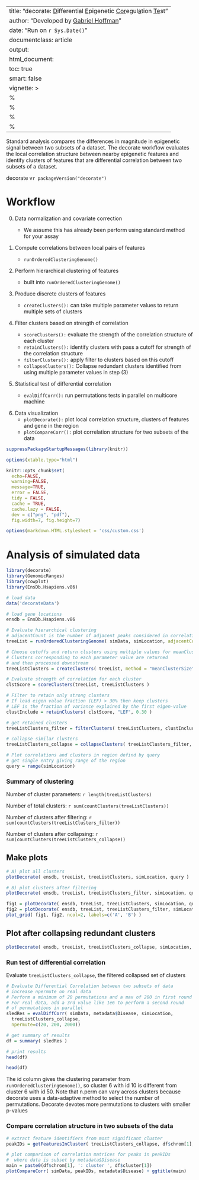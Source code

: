 
---
title: "decorate: <u>D</u>ifferential <u>E</u>pigenetic <u>Cor</u>egul<u>a</u>tion <u>Te</u>st"
author: "Developed by [Gabriel Hoffman](http://gabrielhoffman.github.io/)"
date: "Run on `r Sys.Date()`"
documentclass: article
output: 
  html_document:
  toc: true
  smart: false
vignette: >
  %\VignetteIndexEntry{decorate: Differential Epigenetic Coregulation Test}
  %\VignetteEngine{knitr::rmarkdown}
  %\VignetteEncoding{UTF-8}
  %\usepackage[utf8]{inputenc}
---

<!--- 
# run analysis
cd /Users/gabrielhoffman/workspace/repos/decorate/vignettes
# cd /hpc/users/hoffmg01/work/pinnacle/vignettes
# cd ~/work//decorate/
rmarkdown::render("decorate_example.Rmd", output_dir='./', intermediates_dir='./'); system("cat decorate_example.html | grep -v 'Found more than one class' | grep -v 'PythonEmbedInR' > decorate_example2.html")
--->

Standard analysis compares the differences in magnitude in epigenetic signal between two subsets of a dataset.  The decorate workflow evaluates the local correlation structure between nearby epigenetic features and identify clusters of features that are differential correlation between two subsets of a dataset.

decorate v`r packageVersion("decorate")`

# Workflow
\item 0) Data normalization and covariate correction

    + We assume this has already been perform using standard method for your assay

\item 1) Compute correlations between local pairs of features

    + `runOrderedClusteringGenome()`

\item 2) Perform hierarchical clustering of features

    + built into `runOrderedClusteringGenome()`

\item 3) Produce discrete clusters of features

    + `createClusters():` can take multiple parameter values to return multiple sets of clusters

\item 4) Filter clusters based on strength of correlation

    + `scoreClusters():` evaluate the strength of the correlation structure of each cluster
    + `retainClusters():` identify clusters with pass a cutoff for strength of the correlation structure
    + `filterClusters():` apply filter to clusters based on this cutoff
    + `collapseClusters():` Collapse redundant clusters identified from using multiple parameter values in step (3)

\item 5) Statistical test of differential correlation 

    + `evalDiffCorr():` run permutations tests in parallel on multicore machine

\item 6) Data visualization
    + `plotDecorate():` plot local correlation structure, clusters of features and gene in the region
    + `plotCompareCorr():` plot correlation structure for two subsets of the data


```r
suppressPackageStartupMessages(library(knitr))

options(xtable.type="html")

knitr::opts_chunk$set(
  echo=FALSE,
  warning=FALSE,
  message=TRUE,
  error = FALSE,
  tidy = FALSE,
  cache = TRUE,
  cache.lazy = FALSE,
  dev = c("png", "pdf"), 
  fig.width=7, fig.height=7)

options(markdown.HTML.stylesheet = 'css/custom.css')
```

# Analysis of simulated data
```r
library(decorate)
library(GenomicRanges)
library(cowplot)     
library(EnsDb.Hsapiens.v86)

# load data
data('decorateData')

# load gene locations
ensdb = EnsDb.Hsapiens.v86

# Evaluate hierarchical clustering
# adjacentCount is the number of adjacent peaks considered in correlation
treeList = runOrderedClusteringGenome( simData, simLocation, adjacentCount=500 )

# Choose cutoffs and return clusters using multiple values for meanClusterSize 
# Clusters corresponding to each parameter value are returned 
# and then processed downstream
treeListClusters = createClusters( treeList, method = "meanClusterSize", meanClusterSize=c(10, 30, 40, 50) )

# Evaluate strength of correlation for each cluster
clstScore = scoreClusters(treeList, treeListClusters )

# Filter to retain only strong clusters
# If lead eigen value fraction (LEF) > 30% then keep clusters
# LEF is the fraction of variance explained by the first eigen-value
clustInclude = retainClusters( clstScore, "LEF", 0.30 )

# get retained clusters
treeListClusters_filter = filterClusters( treeListClusters, clustInclude)

# collapse similar clusters
treeListClusters_collapse = collapseClusters( treeListClusters_filter, simLocation, jaccardCutoff=0.7)

# Plot correlations and clusters in region defind by query
# get single entry giving range of the region
query = range(simLocation)  
```

### Summary of clustering
Number of cluster parameters: `r length(treeListClusters)`

Number of total clusters: `r sum(countClusters(treeListClusters))`

Number of clusters after filtering: `r sum(countClusters(treeListClusters_filter))`

Number of clusters after collapsing: `r sum(countClusters(treeListClusters_collapse))`


## Make plots
```r
# A) plot all clusters
plotDecorate( ensdb, treeList, treeListClusters, simLocation, query )

# B) plot clusters after filtering
plotDecorate( ensdb, treeList, treeListClusters_filter, simLocation, query)
```

```r
fig1 = plotDecorate( ensdb, treeList, treeListClusters, simLocation, query)
fig2 = plotDecorate( ensdb, treeList, treeListClusters_filter, simLocation, query)
plot_grid( fig1, fig2, ncol=2, labels=c('A', 'B') )
```

## Plot after collapsing redundant clusters
```r
plotDecorate( ensdb, treeList, treeListClusters_collapse, simLocation, query)
```


### Run test of differential correlation
Evaluate `treeListClusters_collapse`, the filtered collapsed set of clusters
```r
# Evaluate Differential Correlation between two subsets of data
# increase npermute on real data
# Perform a minimum of 20 permutations and a max of 200 in first round
# For real data, add a 3rd value like 1e6 to perform a second round 
# of permutations in parallel
sledRes = evalDiffCorr( simData, metadata$Disease, simLocation, 
  treeListClusters_collapse, 
  npermute=c(20, 200, 2000))

# get summary of results
df = summary( sledRes )

# print results
head(df)
```
```r
head(df)    
```
The id column gives the clustering parameter from `runOrderedClusteringGenome()`, so cluster 6 with id 10 is different from cluster 6 with id 50.
Note that n.perm can vary across clusters because decorate uses a data-adaptive method to select the number of permutations.  Decorate devotes more permutations to clusters with smaller p-values 

### Compare correlation structure in two subsets of the data
```r
# extract feature identifiers from most significant cluster
peakIDs = getFeaturesInCluster( treeListClusters_collapse, df$chrom[1], df$cluster[1], df$id[1])

# plot comparison of correlation matrices for peaks in peakIDs
#  where data is subset by metadata$Disease
main = paste0(df$chrom[1], ': cluster ', df$cluster[1])
plotCompareCorr( simData, peakIDs, metadata$Disease) + ggtitle(main)
```







